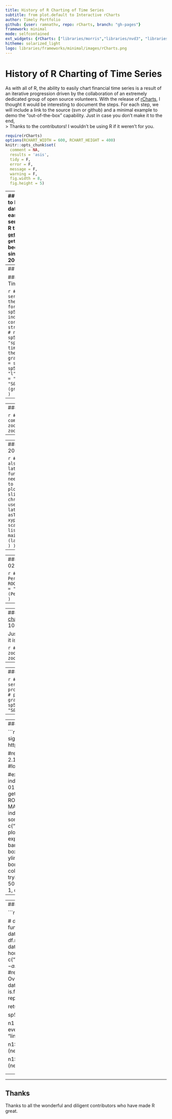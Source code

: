 ```yaml
---
title: History of R Charting of Time Series
subtitle: from plot.default to Interactive rCharts
author: Timely Portfolio
github: {user: ramnathv, repo: rCharts, branch: "gh-pages"}
framework: minimal
mode: selfcontained
ext_widgets: {rCharts: ["libraries/morris","libraries/nvd3", "libraries/polycharts", "libraries/highcharts","libraries/xcharts", "libraries/leaflet", "libraries/rickshaw"]}
hitheme: solarized_light
logo: libraries/frameworks/minimal/images/rCharts.png
---
```


<style>
.rChart {
  height: 400px
}
</style>

# History of R Charting of Time Series

As with all of R, the ability to easily chart financial time series is a result of an iterative progression driven by the collaboration of an extremely dedicated group of open source volunteers.  With the release of [rCharts](http://ramnathv.github.io/rCharts), I thought it would be interesting to document the steps.  For each step, we will include a link to the source (svn or github) and a minimal example to demo the "out-of-the-box" capability.  Just in case you don't make it to the end,   
> Thanks to the contributors!  I wouldn't be using R if it weren't for you.

```r
require(rCharts)
options(RCHART_WIDTH = 600, RCHART_HEIGHT = 400)
knitr::opts_chunk$set(
  comment = NA,
  results = 'asis',
  tidy = F,
  error = F,
  message = F,
  warning = F,
  fig.width = 8,
  fig.height = 5)
```

---
## Plots Need Data
First, to build a plot, we need data. Let's show how easy it is to get a time series of financial data in R through `quantmod` [`getSymbols()`](https://r-forge.r-project.org/scm/viewvc.php/pkg/R/getSymbols.R?root=quantmod&view=log).  The `getSymbols()` function has been a work in progress since December 20, 2006.

```r
require(latticeExtra)
require(quantmod)
require(reshape2)
require(rCharts)
require(PerformanceAnalytics)
require(xtsExtra)


# get S&P 500 data from FRED (St. Louis Fed)
sp500 <- na.omit( 
  getSymbols(
    "SP500",
    src = "FRED",
    from = "1949-12-31",
    auto.assign = FALSE
  )
)

# use monthly data
sp500.monthly <- sp500[endpoints(sp500, on ="months")]
```

---
## Steps in Time

### plot.default (As Old as Time Itself)

```r
# base plot of time series prior to xts
# get the data in data.frame format rather than xts
sp500.df <- data.frame(
  index(sp500.monthly),
  coredata(sp500.monthly),
  stringsAsFactors=FALSE
)
# name columns
colnames( sp500.df ) <- c( "date", "sp500" )
# go back in time to plot.default from the graphics library
graphics::plot.default(
  x = sp500.df$date,
  y = sp500.df$sp500,
  type = "l",
  xlab = "Date",
  ylab = "Closing Value",
  main = "S&P 500 (graphics::plot.default)"
)
```

- - -

---
### [zoo](https://r-forge.r-project.org/scm/viewvc.php/pkg/zoo/R/plot.zoo.R?root=zoo&view=log) 2004-10-08


```r
# 2004-10-08 plot.zoo comes to the rescue with the zoo package
zoo::plot.zoo(sp500.monthly)
```

- - -

---
### [zoo](https://r-forge.r-project.org/scm/viewvc.php/pkg/zoo/R/xyplot.zoo.R?root=zoo&view=log) Meets [lattice](http://r-forge.r-project.org/scm/?group_id=638) 2006-07-06

```r
# 2006-07-06 zoo also made a handy lattice xyplot.zoo function
# so no more need to melt wide data to long data prior to plotting
# although slightly out of chronology
# I'll also use theEconomist from latticeExtra
asTheEconomist(
  xyplot(
    sp500.monthly,
    scales = list( y = list( rot = 0 ) ),
    main = "S&P 500 (lattice::xyplot.xts)"  
  )
)
```

- - -

---
### [PerformanceAnalytics chart.TimeSeries](https://r-forge.r-project.org/scm/viewvc.php/pkg/PerformanceAnalytics/R/chart.TimeSeries.R?root=returnanalytics&view=log) 2007-02-02

```r
# 2007-02-02 chart.TimeSeries in PerformanceAnalytics
charts.PerformanceSummary(
  ROC(sp500.monthly, n = 1, type = "discrete"),
  main = "S&P 500 (PerformanceAnalytice::charts.PerformanceSummary)"
)
```

- - -

---
### [quantmod/ttr chartSeries](https://r-forge.r-project.org/scm/viewvc.php/pkg/R/chartSeries.R?root=quantmod&view=log) 2007-10-07
```r
# 2007-10-17 then quantmod/ttr built on zoo
# to offer much better handling of financial time series
# notice the ease of adding pertinent financial information
chartSeries(
  sp500.monthly,
#  log = TRUE,
  theme = chartTheme("white"),
  TA = c(addBBands(),addTA(RSI(sp500.monthly)))
)
```

Just look how easy it is to zoom.

```r
# also easy zooming
zoomChart("1990::")
```

- - -

---
### [xts plot.xts](https://r-forge.r-project.org/scm/viewvc.php/pkg/xts/R/plot.R?root=xts&view=log) 2008-02-17

```r
# 2008-02-17 xts improved zoo and other time series libraries
# http://cran.r-project.org/web/packages/xts/vignettes/xts.pdf
# plot.zoo got ported to plot.xts and little graphing improvement
xts::plot.xts(
  sp500.monthly,
  ylab = "Closing Value",
  main = "S&P 500 (xts::plot.xts)"  
)
```

- - -

---
### [xtsExtra plot.xts and barplot.xts](https://r-forge.r-project.org/scm/viewvc.php/pkg/xtsExtra/R/plot.R?root=xts&view=log) 2012-05-30

```r
# Summer 2012 Google Summer of Code
# xtsExtra significantly improves xts
# lots of examples in this post
# http://timelyportfolio.blogspot.com/search/label/plot.xts

#require(devtools)
#setwd("C:/Program Files/R/R-2.15.1/sandbox/svnsource/xts/pkg/xtsExtra")
#build()
#load_all()


#explore barplot.xts to do a chart of annual returns for both indexes
#merge prices
getSymbols("^RUT", from = "1900-01-01")  
prices <- merge(sp500,RUT[,4])
#use endpoints to get annual returns
returns.annual <- as.xts(
  apply(
    ROC(prices[endpoints(prices,"years")],type="discrete",n=1),
    MARGIN = 2,
    FUN = na.fill, fill = 0
  ),
  order.by = index(prices[endpoints(prices,"years")])
)
#name columns something a little more clear
colnames(returns.annual) <- c("S&P 500","Russell 2000")
#using barplot.xts create the plot
#I made some subtle changes to barplot.xts to experiment so plot will be cosmetically different
barplot.xts(returns.annual,
            stacked=FALSE,
            box="transparent",  #get rid of box surrounding the plot
            ylim=c(-0.5,0.5),
            ylab=NA,
            border=c(brewer.pal(n=11,"BrBG")[c(4,9)]),
            col=c(brewer.pal(n=11,"BrBG")[c(4,9)])) #deliberately trying some new colors                         
title(main="Annual Returns of S&P 500 and Russell 2000", 
      outer = TRUE,
      adj=0.05, font.main = 1, cex.main = 1.25, line = -2)
```

- - -

---
### rCharts

```r
# 2013 the world changes with rCharts

# define a function to convert wide to long
xtsMelt <- function(xtsData,metric){
  df <- data.frame(index(xtsData),coredata(xtsData),stringsAsFactors=FALSE)
  df.melt <- melt(df,id.vars=1)
  df.melt <- data.frame(df.melt,rep(metric,NROW(df.melt)))
  #little unnecessary housekeeping
  df.melt <- df.melt[,c(1,2,4,3)]
  colnames(df.melt) <- c("date","indexname","metric","value")
  df.melt$date <- as.Date(df.melt$date)
  #javascript works better when there are no .
  #remove troublesome . using modified method from this Stack Overflow
  #http://stackoverflow.com/questions/2851015/convert-data-frame-columns-from-factors-to-characters
  i <- sapply(df.melt, is.factor)
  df.melt[i] <- lapply(df.melt[i], gsub, pattern="\\.", replacement="")
  
  return(df.melt)
}

sp500.melt <- xtsMelt(
  sp500.monthly,
  metric = "price"
)

n1 <- nPlot(
  value~date,
  data = sp500.melt,
  group = "indexname",  # even though only one series need to specify group
  type = "lineWithFocusChart"
)

n1$xAxis(
  tickFormat="#!function(d) {return d3.time.format('%b %Y')(new Date( d * 86400000 ));}!#"
)

n1$x2Axis(
  tickFormat="#!function(d) {return d3.time.format('%Y')(new Date( d * 86400000 ));}!#"
)
n1$print("chart1")
```



<h4>morris.js example</h4>

<h4>rickshaw example</h4>


- - -

---
## Thanks
Thanks to all the wonderful and diligent contributors who have made R great.
